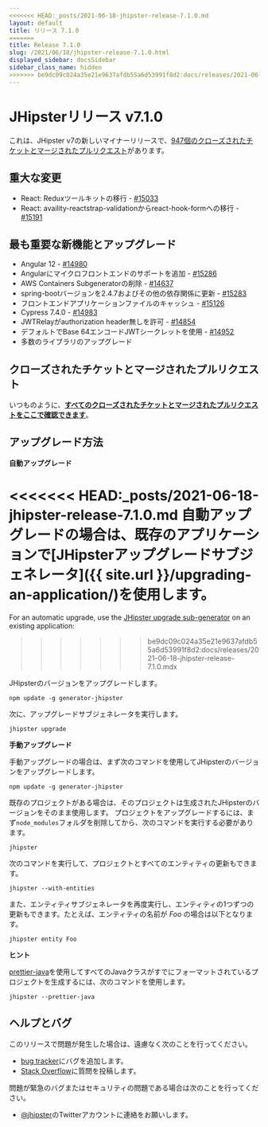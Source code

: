 ```yaml
---
<<<<<<< HEAD:_posts/2021-06-18-jhipster-release-7.1.0.md
layout: default
title: リリース 7.1.0
=======
title: Release 7.1.0
slug: /2021/06/18/jhipster-release-7.1.0.html
displayed_sidebar: docsSidebar
sidebar_class_name: hidden
>>>>>>> be9dc09c024a35e21e9637afdb55a6d53991f8d2:docs/releases/2021-06-18-jhipster-release-7.1.0.mdx
---
```


JHipsterリリース v7.1.0
==================

これは、JHipster v7の新しいマイナーリリースで、[947個のクローズされたチケットとマージされたプルリクエスト](https://github.com/jhipster/generator-jhipster/issues?q=milestone%3A7.1.0+is%3Aclosed)があります。

重大な変更
-------------

- React: Reduxツールキットの移行 - [#15033](https://github.com/jhipster/generator-jhipster/issues/15033)
- React: availity-reactstrap-validationからreact-hook-formへの移行 - [#15191](https://github.com/jhipster/generator-jhipster/pull/15191)

最も重要な新機能とアップグレード
-------------

- Angular 12 - [#14980](https://github.com/jhipster/generator-jhipster/pull/14980)
- Angularにマイクロフロントエンドのサポートを追加 - [#15286](https://github.com/jhipster/generator-jhipster/pull/15286)
- AWS Containers Subgeneratorの削除 - [#14637](https://github.com/jhipster/generator-jhipster/pull/14637)
- spring-bootバージョンを2.4.7およびその他の依存関係に更新 - [#15283](https://github.com/jhipster/generator-jhipster/pull/15283)
- フロントエンドアプリケーションファイルのキャッシュ - [#15126](https://github.com/jhipster/generator-jhipster/issues/15126)
- Cypress 7.4.0 - [#14983](https://github.com/jhipster/generator-jhipster/pull/14983)
- JWTRelayがauthorization header無しを許可 - [#14854](https://github.com/jhipster/generator-jhipster/pull/14854)
- デフォルトでBase 64エンコードJWTシークレットを使用 - [#14952](https://github.com/jhipster/generator-jhipster/issues/14952)
- 多数のライブラリのアップグレード

クローズされたチケットとマージされたプルリクエスト
------------
いつものように、__[すべてのクローズされたチケットとマージされたプルリクエストをここで確認できます](https://github.com/jhipster/generator-jhipster/issues?q=milestone%3A7.1.0+is%3Aclosed)__。

アップグレード方法
------------

**自動アップグレード**

<<<<<<< HEAD:_posts/2021-06-18-jhipster-release-7.1.0.md
自動アップグレードの場合は、既存のアプリケーションで[JHipsterアップグレードサブジェネレータ]({{ site.url }}/upgrading-an-application/)を使用します。
=======
For an automatic upgrade, use the [JHipster upgrade sub-generator](/upgrading-an-application/) on an existing application:
>>>>>>> be9dc09c024a35e21e9637afdb55a6d53991f8d2:docs/releases/2021-06-18-jhipster-release-7.1.0.mdx

JHipsterのバージョンをアップグレードします。

```
npm update -g generator-jhipster
```

次に、アップグレードサブジェネレータを実行します。

```
jhipster upgrade
```

**手動アップグレード**

手動アップグレードの場合は、まず次のコマンドを使用してJHipsterのバージョンをアップグレードします。

```
npm update -g generator-jhipster
```

既存のプロジェクトがある場合は、そのプロジェクトは生成されたJHipsterのバージョンをそのまま使用します。
プロジェクトをアップグレードするには、まず`node_modules`フォルダを削除してから、次のコマンドを実行する必要があります。

```
jhipster
```

次のコマンドを実行して、プロジェクトとすべてのエンティティの更新もできます。

```
jhipster --with-entities
```

また、エンティティサブジェネレータを再度実行し、エンティティの1つずつの更新もできます。たとえば、エンティティの名前が _Foo_ の場合は以下となります。

```
jhipster entity Foo
```

**ヒント**

[prettier-java](https://github.com/jhipster/prettier-java)を使用してすべてのJavaクラスがすでにフォーマットされているプロジェクトを生成するには、次のコマンドを使用します。

```
jhipster --prettier-java
```

ヘルプとバグ
--------------

このリリースで問題が発生した場合は、遠慮なく次のことを行ってください。

- [bug tracker](https://github.com/jhipster/generator-jhipster/issues?state=open)にバグを追加します。
- [Stack Overflow](http://stackoverflow.com/tags/jhipster/info)に質問を投稿します。

問題が緊急のバグまたはセキュリティの問題である場合は次のことを行ってください。

- [@jhipster](https://twitter.com/jhipster)のTwitterアカウントに連絡をお願いします。
